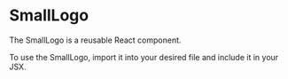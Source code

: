 
<Meta of={SmallLogoStories} />

# SmallLogo

The SmallLogo is a reusable React component.

To use the SmallLogo, import it into your desired file and include it in your JSX.

<Canvas of={SmallLogoStories.Default} />
